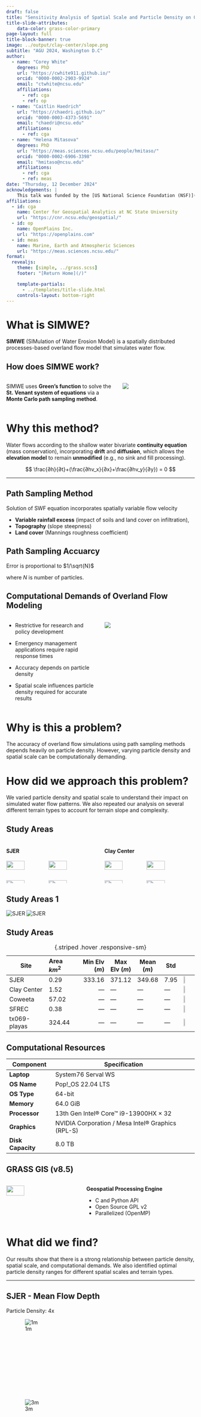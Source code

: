 ```yaml
---
draft: false
title: "Sensitivity Analysis of Spatial Scale and Particle Density on Overland Flow Pattern Accuracy and Computational Demand"
title-slide-attributes:
    data-color: grass-color-primary
page-layout: full
title-block-banner: true
image: ../output/clay-center/slope.png
subtitle: "AGU 2024, Washington D.C"
author:
  - name: "Corey White"
    degrees: PhD
    url: "https://cwhite911.github.io/"
    orcid: "0000-0002-2903-9924"
    email: "ctwhite@ncsu.edu"
    affiliations:
      - ref: cga
      - ref: op
  - name: "Caitlin Haedrich"
    url: "https://chaedri.github.io/"
    orcid: "0000-0003-4373-5691"
    email: "chaedri@ncsu.edu"
    affiliations:
      - ref: cga
  - name: "Helena Mitasova"
    degrees: PhD
    url: "https://meas.sciences.ncsu.edu/people/hmitaso/"
    orcid: "0000-0002-6906-3398"
    email: "hmitaso@ncsu.edu"
    affiliations:
      - ref: cga
      - ref: meas
date: "Thursday, 12 December 2024"
acknowledgements: |
    This talk was funded by the [US National Science Foundation (NSF)](https://www.nsf.gov/), award [2303651](https://www.nsf.gov/awardsearch/showAward?AWD_ID=2303651) and [USDA Natural Resources Conservation Service (NRCS)](https://www.nrcs.usda.gov/).
affiliations:
  - id: cga
    name: Center for Geospatial Analytics at NC State University
    url: "https://cnr.ncsu.edu/geospatial/"
  - id: op
    name: OpenPlains Inc.
    url: "https://openplains.com"
  - id: meas
    name: Marine, Earth and Atmospheric Sciences
    url: "https://meas.sciences.ncsu.edu/"
format:
  revealjs:
    theme: [simple, ../grass.scss]
    footer: "[Return Home](/)"

    template-partials:
      - ../templates/title-slide.html
    controls-layout: bottom-right
---
```


# What is SIMWE? {transition="slide" transition-speed="medium"}

**SIMWE** (SIMulation of Water Erosion Model) is a spatially distributed processes-based overland flow model that simulates water flow.

## How does SIMWE work? {transition="slide" transition-speed="medium"}

:::{.columns}
:::{.column width=60%}
SIMWE uses **Green’s function** to solve the **St. Venant system of equations** via a **Monte Carlo path sampling method**.
:::
:::{.column width=40%}
![](images/evolfig.jpg){}
:::
:::


# Why this method? {transition="slide" transition-speed="medium"}

Water flows according to the shallow water bivariate **continuity equation** (mass conservation), incorporating **drift** and **diffusion**, which allows the **elevation model** to remain **unmodified** (e.g., no sink and fill processing).

$$
\frac{∂h}{∂t}+(\frac{∂hv_x}{∂x}+\frac{∂hv_y}{∂y}) = 0
$$

---

## Path Sampling Method {transition="slide" transition-speed="medium"}

Solution of SWF equation incorporates spatially variable flow velocity

* **Variable rainfall excess** (impact of soils and land cover on infiltration),
* **Topography** (slope steepness)
* **Land cover** (Mannings roughness coefficient)

## Path Sampling Accuarcy {transition="slide" transition-speed="medium"}

Error is proportional to $1/\sqrt{N}$

where $N$ is number of particles.

## Computational Demands of Overland Flow Modeling {transition="slide" transition-speed="medium" .smaller}

:::{.columns}
:::{.column width=50%}

::: {.fragment .highlight-current-blue}
- Restrictive for research and policy development
:::

::: {.fragment .highlight-current-blue}
- Emergency management applications require rapid response times
:::

::: {.fragment .highlight-current-blue}
- Accuracy depends on particle density
:::

::: {.fragment .highlight-current-blue}
- Spatial scale influences particle density required for accurate results
:::

:::
:::{.column width=50%}
![](/notebooks/output/clay-center_depth_1_1_s_prob.webp)
:::
:::

# Why is this a problem? {transition="slide" transition-speed="medium" .smaller}
The accuracy of overland flow simulations using path sampling methods depends heavily on particle density.
However, varying particle density and spatial scale can be computationally demanding.

# How did we approach this problem? {transition="slide" transition-speed="medium" .smaller}
We varied particle density and spatial scale to understand their impact on simulated water flow patterns.
We also repeated our analysis on several different terrain types to account for terrain slope and complexity.

## Study Areas {transition="slide" transition-speed="medium" .smaller}

:::{.columns}
:::{.column width=50%}
#### SJER {.fade-in}
![](../output/SJER/naip.png){.fragment width="45%"}
![](../output/SJER/elev.png){.fragment width="45%"}
![](../output/SJER/slope.png){.fragment width="45%"}
![](../output/SJER/aspect.png){.fragment width="45%"}
:::
:::{.column width=50%}
#### Clay Center {.fade-in}
![](../output/clay-center/naip.png){.fragment width="45%"}
![](../output/clay-center/elev.png){.fragment width="45%"}
![](../output/clay-center/slope.png){.fragment width="45%"}
![](../output/clay-center/aspect.png){.fragment width="45%"}
:::
:::



## Study Areas 1 {transition="slide" transition-speed="medium" .smaller}

:::{.fragment .fade-in-then-out}
![SJER](../output/clay-center/naip.png)
![SJER](../output/clay-center/elev.png)
:::




## Study Areas {transition="slide" transition-speed="medium" .smaller}

| Site | Area $km^2$ | Min Elv ($m$) | Max Elv ($m$) | Mean ($m$) | Std | |
|---------|:-----|------:|---|---|---|---|
| SJER | 0.29 |333.16|371.12|349.68|7.95| ![](../output/SJER/naip.png){width=18%} |
| Clay Center | 1.52 |---|---|---|---| ![](../output/clay-center/naip.png){width=18%} |
| Coweeta | 57.02 |---|---|---|---| ![](../output/coweeta/naip.png){width=18%} |
| SFREC | 0.38 |---|---|---|---| ![](../output/SFREC/naip.png){width=18%} |
| tx069-playas | 324.44 |---|---|---|---| ![](../output/tx069-playas/naip.png){width=18%} |

: {.striped .hover .responsive-sm}

## Computational Resources {transition="slide" transition-speed="medium" .smaller .text-center}

::: {.r-hstack .resource-table}
| **Component**   | **Specification**                              |
|-----------------|------------------------------------------------|
| **Laptop**      | System76 Serval WS                             |
| **OS Name**     | Pop!_OS 22.04 LTS                              |
| **OS Type**     | 64-bit                                         |
| **Memory**      | 64.0 GiB                                       |
| **Processor**   | 13th Gen Intel® Core™ i9-13900HX × 32          |
| **Graphics**    | NVIDIA Corporation / Mesa Intel® Graphics (RPL-S) |
| **Disk Capacity** | 8.0 TB                                       |
:::

## GRASS GIS (v8.5) {transition="slide" transition-speed="medium" .text-center}

::: {.columns}
:::{.column width=40%}
![](https://grass.osgeo.org/images/logos/grasslogo.svg){.r-stretch fig-align="center" width="50%"}
:::
:::{.column width=60%}
**Geospatial Processing Engine**

- C and Python API
- Open Source GPL v2
- Parallelized (OpenMP)
:::

:::

# What did we find? {transition="slide" transition-speed="medium" .smaller}
Our results show that there is a strong relationship between particle density, spatial scale, and computational demands.
We also identified optimal particle density ranges for different spatial scales and terrain types.

---

## SJER - Mean Flow Depth {transition="slide" transition-speed="medium"}

Particle Density: 4x

::: {.r-hstack}
::: {data-id="box1" auto-animate-delay="0" style="width: 200px; height: 200px; margin: 10px;"}

![1m](../output/SJER/sensitivity_1/SJER_depth_1_4_s_average.webp)

:::
::: {data-id="box1" auto-animate-delay="0" style="width: 200px; height: 200px; margin: 10px;"}
![3m](../output/SJER/sensitivity_1/SJER_depth_3_4_s_average.webp)
:::

::: {data-id="box1" auto-animate-delay="0" style="width: 200px; height: 200px; margin: 10px;"}
![5m](../output/SJER/sensitivity_1/SJER_depth_5_4_s_average.webp)
:::

::: {data-id="box1" auto-animate-delay="0" style="width: 200px; height: 200px; margin: 10px;"}
![10m](../output/SJER/sensitivity_1/SJER_depth_10_4_s_average.webp)
:::

::: {data-id="box1" auto-animate-delay="0" style="width: 200px; height: 200px; margin: 10px;"}
![30m](../output/SJER/sensitivity_1/SJER_depth_30_025_s_average.webp)
:::
:::



## SJER {auto-animate=true auto-animate-easing="ease-in-out"}


::: {.r-hstack}
::: {data-id="box1" style=""}
![](../output/SJER/sensitivity_1/SJER_depth_1_4_s_average.webp){.r-stretch}
:::

::: {data-id="box2" style=""}

:::

::: {data-id="box3" style=""}

:::

::: {data-id="box4" style=""}
:::

::: {data-id="box5" style=""}

:::
::: {data-id="box6" style=""}

:::
:::

## SJER {auto-animate=true auto-animate-easing="ease-in-out"}
::: {.r-hstack}
::: {data-id="box1" auto-animate-delay="0" style="width: 200px; height: 200px; margin: 10px;"}
![5 Min](../output/SJER/sensitivity_1/SJER_depth_1_4_s_05_average.png){width=200 hight=200}
:::

::: {data-id="box2" auto-animate-delay="0.1" style="width: 200px; height: 200px; margin: 10px;"}
![10 Min](../output/SJER/sensitivity_1/SJER_depth_1_4_s_10_average.png){width=200 hight=200}
:::

::: {data-id="box3" auto-animate-delay="0.2" style="width: 200px; height: 200px; margin: 10px;"}
![15 Min](../output/SJER/sensitivity_1/SJER_depth_1_4_s_15_average.png){width=200 hight=200}
:::

::: {data-id="box4" auto-animate-delay="0.2" style="width: 200px; height: 200px; margin: 10px;"}
![20 Min](../output/SJER/sensitivity_1/SJER_depth_1_4_s_20_average.png){width=200 hight=200}
:::

::: {data-id="box5" auto-animate-delay="0.2" style="width: 200px; height: 200px; margin: 10px;"}
![25 Min](../output/SJER/sensitivity_1/SJER_depth_1_4_s_25_average.png){width=200 hight=200}
:::

::: {data-id="box6" auto-animate-delay="0.2" style="width: 200px; height: 200px; margin: 10px;"}
![30 Min](../output/SJER/sensitivity_1/SJER_depth_1_4_s_30_average.png){width=200 hight=200}
:::
:::

## Clay-Center - Mean Flow Depth {transition="slide" transition-speed="medium"}

Particle Density:

::: {.r-hstack}
::: {data-id="box1" auto-animate-delay="0" style="width: 200px; height: 200px; margin: 10px;"}

![1m](../output/clay-center/sensitivity_1/clay-center_depth_1_1_s_05_average.png)

:::
::: {data-id="box1" auto-animate-delay="0" style="width: 200px; height: 200px; margin: 10px;"}
![3m](../output/clay-center/sensitivity_1/clay-center_depth_1_1_s_10_average.png)
:::

::: {data-id="box1" auto-animate-delay="0" style="width: 200px; height: 200px; margin: 10px;"}
![5m](../output/clay-center/sensitivity_1/clay-center_depth_1_1_s_15_average.png)
:::

::: {data-id="box1" auto-animate-delay="0" style="width: 200px; height: 200px; margin: 10px;"}
![10m](../output/clay-center/sensitivity_1/clay-center_depth_1_1_s_20_average.png)
:::

::: {data-id="box1" auto-animate-delay="0" style="width: 200px; height: 200px; margin: 10px;"}
![30m](../output/clay-center/sensitivity_1/clay-center_depth_1_1_s_25_average.png)
:::
:::

## Test Slide

![](../sim.gif)

## Computaional Performance {auto-animate=true auto-animate-easing="ease-in-out"}

::: {.r-hstack}
![](../output/SJER/sensitivity_1/SJER_run_time_res_line_plot.png)

![](../output/SJER/sensitivity_1/SJER_mean_depth_res_line_plot.png)
:::


# What's next? {transition="slide" transition-speed="medium" .smaller}
Our findings have implications for future users of the SIMWE model.
We hope that our work will help optimize tradeoffs between accuracy and computational demand.
